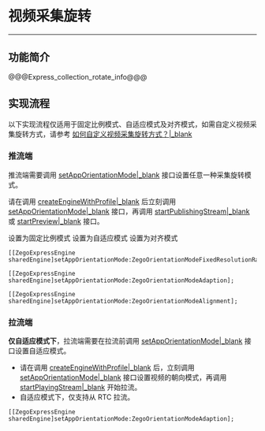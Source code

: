 # 视频采集旋转

- - -

## 功能简介

@@@Express_collection_rotate_info@@@

## 实现流程

<div class="mk-warning">

以下实现流程仅适用于固定比例模式、自适应模式及对齐模式，如需自定义视频采集旋转方式，请参考 [如何自定义视频采集旋转方式？\|_blank](http://doc-zh.zego.im/faq/express_video_capture_rotation?product=ExpressVideo&platform=ios)
</div>

### 推流端

推流端需要调用 [setAppOrientationMode\|_blank](@setAppOrientationMode) 接口设置任意一种采集旋转模式。

<div class="mk-warning">

请在调用 [createEngineWithProfile\|_blank](@createEngineWithProfile) 后立刻调用 [setAppOrientationMode\|_blank](@setAppOrientationMode) 接口，再调用 [startPublishingStream\|_blank](@startPublishingStream) 或 [startPreview\|_blank](@startPreview) 接口。
 
</div>

<div class="multiple-select-codes">
    <div class="code-tabs hide-scrollbar">
      <div class="scroll-box">
        <span class="tab-item">
          <span>设置为固定比例模式</span>
        </span>
        <span class="tab-item">
          <span>设置为自适应模式</span>
        </span>
        <span class="tab-item">
          <span>设置为对齐模式</span>
        </span>
      </div>
    </div>

  <div class="code-list">
  
  ```objc
[[ZegoExpressEngine sharedEngine]setAppOrientationMode:ZegoOrientationModeFixedResolutionRatio];
  ```
  
  ```objc
[[ZegoExpressEngine sharedEngine]setAppOrientationMode:ZegoOrientationModeAdaption];
  ```
  
  ```objc
[[ZegoExpressEngine sharedEngine]setAppOrientationMode:ZegoOrientationModeAlignment];
  ```
  </div>
</div>

### 拉流端

**仅自适应模式下**，拉流端需要在拉流前调用 [setAppOrientationMode\|_blank](@setAppOrientationMode) 接口设置自适应模式。

<div class="mk-warning">


- 请在调用 [createEngineWithProfile\|_blank](@createEngineWithProfile) 后，立刻调用 [setAppOrientationMode\|_blank](@setAppOrientationMode) 接口设置视频的朝向模式，再调用 [startPlayingStream\|_blank](@startPlayingStream) 开始拉流。 
- 自适应模式下，仅支持从 RTC 拉流。
</div>



```objc
[[ZegoExpressEngine sharedEngine]setAppOrientationMode:ZegoOrientationModeAdaption];
```
